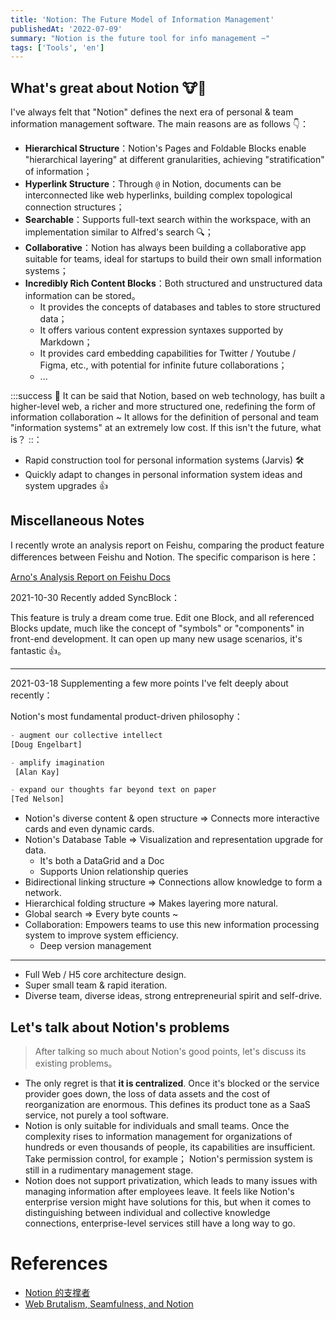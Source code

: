 ```yaml
---
title: 'Notion: The Future Model of Information Management'
publishedAt: '2022-07-09'
summary: "Notion is the future tool for info management ~"
tags: ['Tools', 'en']
---
```


## What's great about Notion 🐮🍺

I've always felt that "Notion" defines the next era of personal & team information management software. The main reasons are as follows 👇：

- **Hierarchical Structure**：Notion's Pages and Foldable Blocks enable "hierarchical layering" at different granularities, achieving "stratification" of information；
- **Hyperlink Structure**：Through `@` in Notion, documents can be interconnected like web hyperlinks, building complex topological connection structures；
- **Searchable**：Supports full-text search within the workspace, with an implementation similar to Alfred's search 🔍；
- **Collaborative**：Notion has always been building a collaborative app suitable for teams, ideal for startups to build their own small information systems；
- **Incredibly Rich Content Blocks**：Both structured and unstructured data information can be stored。
   - It provides the concepts of databases and tables to store structured data；
   - It offers various content expression syntaxes supported by Markdown；
   - It provides card embedding capabilities for Twitter / Youtube / Figma, etc., with potential for infinite future collaborations；
   - ...

:::success
📝 It can be said that Notion, based on web technology, has built a higher-level web, a richer and more structured one, redefining the form of information collaboration ~ It allows for the definition of personal and team "information systems" at an extremely low cost. If this isn't the future, what is？
::：

- Rapid construction tool for personal information systems (Jarvis) 🛠
- Quickly adapt to changes in personal information system ideas and system upgrades 👍

## Miscellaneous Notes

I recently wrote an analysis report on Feishu, comparing the product feature differences between Feishu and Notion. The specific comparison is here：

[Arno's Analysis Report on Feishu Docs](https://www.yuque.com/go/doc/53323428?view=doc_embed)

2021-10-30 Recently added SyncBlock：

This feature is truly a dream come true. Edit one Block, and all referenced Blocks update, much like the concept of "symbols" or "components" in front-end development. It can open up many new usage scenarios, it's fantastic 👍。

---


2021-03-18 Supplementing a few more points I've felt deeply about recently：

Notion's most fundamental product-driven philosophy：

```typescript
- augment our collective intellect
[Doug Engelbart] 

- amplify imagination 
 [Alan Kay] 

- expand our thoughts far beyond text on paper 
[Ted Nelson] 
```

- Notion's diverse content & open structure => Connects more interactive cards and even dynamic cards.
- Notion's Database Table => Visualization and representation upgrade for data.
   - It's both a DataGrid and a Doc
   - Supports Union relationship queries
- Bidirectional linking structure => Connections allow knowledge to form a network.
- Hierarchical folding structure => Makes layering more natural.
- Global search => Every byte counts ~
- Collaboration: Empowers teams to use this new information processing system to improve system efficiency.
   - Deep version management

---


- Full Web / H5 core architecture design.
- Super small team & rapid iteration.
- Diverse team, diverse ideas, strong entrepreneurial spirit and self-drive.

## Let's talk about Notion's problems

> After talking so much about Notion's good points, let's discuss its existing problems。

- The only regret is that **it is centralized**. Once it's blocked or the service provider goes down, the loss of data assets and the cost of reorganization are enormous. This defines its product tone as a SaaS service, not purely a tool software.
- Notion is only suitable for individuals and small teams. Once the complexity rises to information management for organizations of hundreds or even thousands of people, its capabilities are insufficient. Take permission control, for example； Notion's permission system is still in a rudimentary management stage.
- Notion does not support privatization, which leads to many issues with managing information after employees leave. It feels like Notion's enterprise version might have solutions for this, but when it comes to distinguishing between individual and collective knowledge connections, enterprise-level services still have a long way to go.

# References

- [Notion 的支撑者](https://mp.weixin.qq.com/s/MbWAx_pVa42Y1q8qieRmGA)
- [Web Brutalism, Seamfulness, and Notion](https://www.viget.com/articles/web-brutalism-seamfulness-and-notion/)
